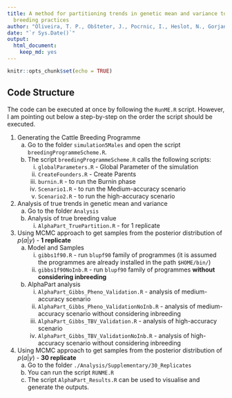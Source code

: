 ```yaml
---
title: A method for partitioning trends in genetic mean and variance to understand
  breeding practices
author: "Oliveira, T. P., Obšteter, J., Pocrnic, I., Heslot, N., Gorjanc, G."
date: "`r Sys.Date()`"
output:
  html_document:
    keep_md: yes
---
```


```r
knitr::opts_chunk$set(echo = TRUE)
```

## Code Structure

The code can be executed at once by following the ```RunME.R``` script.
However, I am pointing out below a step-by-step on the order the script should be executed.

1. Generating the Cattle Breeding Programme
    a. Go to the folder ```simulation5Males``` and open the script ```breedingProgrammeScheme.R```. 
    b. The script ```breedingProgrammeScheme.R``` calls the following scripts:
        i. ```globalParameters.R``` - Global Parameter of the simulation
        ii. ```CreateFounders.R``` - Create Parents 
        iii. ```burnin.R``` - to run the Burnin phase
        iv. ```Scenario1.R``` - to run the Medium-accuracy scenario
        v. ```Scenario2.R``` - to run the high-accuracy scenario
2. Analysis of true trends in genetic mean and variance
    a. Go to the folder ```Analysis```
    b. Analysis of true breeding value 
        i. ```AlphaPart_TruePartition.R``` - for 1 replicate
3. Using MCMC approach to get samples from the posterior distribution of $p(a|y)$ - **1 replicate**
    a. Model and Samples
        i. ```gibbs1f90.R``` - run `blupf90` family of programmes (it is assumed the programmes are already installed in the path ```$HOME/bin/```)
        ii. ```gibbs1f90NoInb.R``` - run `blupf90` family of programmes **without considering inbreeding**
    b. AlphaPart analysis
        i. ```AlphaPart_Gibbs_Pheno_Validation.R``` - analysis of medium-accuracy scenario
        ii. ```AlphaPart_Gibbs_Pheno_ValidationNoInb.R``` - analysis of medium-accuracy scenario without considering inbreeding
        iii. ```AlphaPart_Gibbs_TBV_Validation.R``` - analysis of high-accuracy scenario
        iv. ```AlphaPart_Gibbs_TBV_ValidationNoInb.R``` - analysis of high-accuracy scenario without considering inbreeding
4. Using MCMC approach to get samples from the posterior distribution of $p(a|y)$ - **30 replicate**
    a. Go to the folder ```./Analysis/Supplementary/30_Replicates```
    b. You can run the script ```RUNME.R```
    c. The script ```AlphaPart_Results.R``` can be used to visualise and generate the outputs. 




